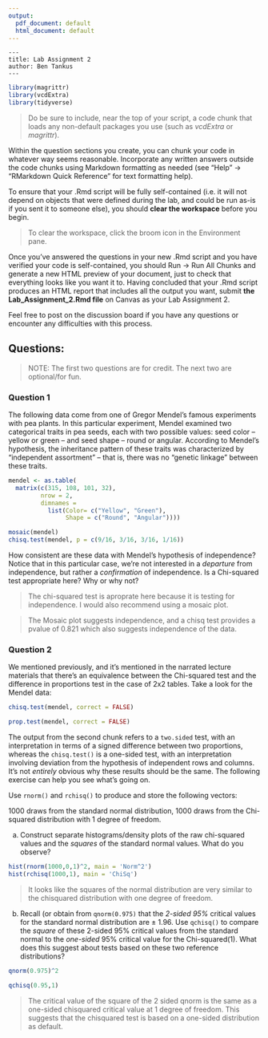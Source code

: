 ```yaml
---
output:
  pdf_document: default
  html_document: default
---
```


```
---
title: Lab Assignment 2
author: Ben Tankus
---
```

```r
library(magrittr)
library(vcdExtra)
library(tidyverse)
```

> Do be sure to include, near the top of your script, a code chunk that loads any non-default packages you use (such as *vcdExtra* or *magrittr*).  

Within the question sections you create, you can chunk your code in whatever way seems reasonable.  Incorporate any written answers outside the code chunks using Markdown formatting as needed (see "Help" -> "RMarkdown Quick Reference" for text formatting help).  

To ensure that your .Rmd script will be fully self-contained (i.e. it will not depend on objects that were defined during the lab, and could be run as-is if you sent it to someone else), you should **clear the workspace** before you begin. 

> To clear the workspace, click the broom icon in the Environment pane. 

Once you've answered the questions in your new .Rmd script and you have verified your code is self-contained, you should Run -> Run All Chunks and generate a new HTML preview of your document, just to check that everything looks like you want it to.  Having concluded that your .Rmd script produces an HTML report that includes all the output you want, submit **the Lab_Assignment_2.Rmd file** on Canvas as your Lab Assignment 2.  

Feel free to post on the discussion board if you have any questions or encounter any difficulties with this process.

## Questions: 

> NOTE: The first two questions are for credit.  The next two are optional/for fun.

### Question 1 
The following data come from one of Gregor Mendel's famous experiments with pea plants.  In this particular experiment, Mendel examined two categorical traits in pea seeds, each with two possible values: seed color -- yellow or green -- and seed shape -- round or angular.  According to Mendel's hypothesis, the inheritance pattern of these traits was characterized by "independent assortment" -- that is, there was no "genetic linkage" between these traits.  

```r
mendel <- as.table(
  matrix(c(315, 108, 101, 32),
         nrow = 2,
         dimnames = 
           list(Color= c("Yellow", "Green"),
                Shape = c("Round", "Angular"))))

mosaic(mendel)
chisq.test(mendel, p = c(9/16, 3/16, 3/16, 1/16))

```

How consistent are these data with Mendel's hypothesis of independence?  Notice that in this particular case, we're not interested in a *departure* from independence, but rather a *confirmation* of independence. Is a Chi-squared test appropriate here? Why or why not?  

> The chi-squared test is aproprate here because it is testing for independence. I would also recommend using a mosaic plot. 

> The Mosaic plot suggests independence, and a chisq test provides a pvalue of 0.821 which also suggests independence of the data.





### Question 2 
We mentioned previously, and it's mentioned in the narrated lecture materials that there's an equivalence between the Chi-squared test and the difference in proportions test in the case of 2x2 tables. Take a look for the Mendel data:

```r
chisq.test(mendel, correct = FALSE)
```

```r
prop.test(mendel, correct = FALSE)
```
The output from the second chunk refers to a `two.sided` test, with an interpretation in terms of a signed difference between two proportions, whereas the `chisq.test()` is a one-sided test, with an interpretation involving deviation from the hypothesis of independent rows and columns.  It's not *entirely* obvious why these results should be the same.  The following exercise can help you see what's going on.

Use `rnorm()` and `rchisq()` to produce and store the following vectors:

1000 draws from the standard normal distribution,
1000 draws from the Chi-squared distribution with 1 degree of freedom.

(a) Construct separate histograms/density plots of the raw chi-squared values and the *squares* of the standard normal values. What do you observe?


```r
hist(rnorm(1000,0,1)^2, main = 'Norm^2')
hist(rchisq(1000,1), main = 'ChiSq')

```


> It looks like the squares of the normal distribution are very similar to the chisquared distribution with one degree of freedom.


(b) Recall (or obtain from `qnorm(0.975)` that the *2-sided 95%* critical values for the standard normal distribution are ± 1.96. Use `qchisq()` to compare the *square* of these 2-sided 95% critical values from the standard normal to the *one-sided* 95% critical value for the Chi-squared(1).  What does this suggest about tests based on these two reference distributions?


```r

qnorm(0.975)^2

qchisq(0.95,1)

```

> The critical value of the square of the 2 sided qnorm is the same as a one-sided chisquared critical value at 1 degree of freedom. This suggests that the chisquared test is based on a one-sided distribution as default.


